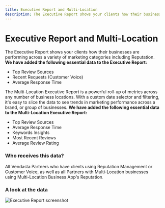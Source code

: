 ```yaml
---
title: Executive Report and Multi-Location
description: The Executive Report shows your clients how their businesses are performing across a variety of marketing categories including Reputation.
---
```


# Executive Report and Multi-Location

The Executive Report shows your clients how their businesses are performing across a variety of marketing categories including Reputation. **We have added the following essential data to the Executive Report:**

- Top Review Sources
- Recent Requests (Customer Voice)
- Average Response Time

The Multi-Location Executive Report is a powerful roll-up of metrics across any number of business locations. With a custom date selector and filtering, it's easy to slice the data to see trends in marketing performance across a brand, or group of businesses. **We have added the following essential data to the Multi-Location Executive Report:**

- Top Review Sources
- Average Response Time
- Keywords Insights
- Most Recent Reviews
- Average Review Rating

### **Who receives this data?**

All Vendasta Partners who have clients using Reputation Management or Customer Voice, as well as all Partners with Multi-Location businesses using Multi-Location Business App's Reputation. 

### **A look at the data** 

![Executive Report screenshot](/img/accounts/multi-location-groups/executive-report.jpg)